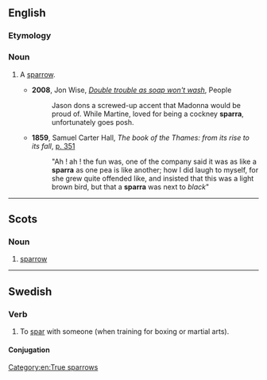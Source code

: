 {{also|sparrà|spärra}}

==English==

===Etymology===
{{eye dialect of|sparrow|from=Cockney|lang=en}}

===Noun===
{{en-noun}}

# {{lb|en|London|chiefly|Cockney}} A [[sparrow]].
#* '''2008''', Jon Wise, ''[http://www.people.co.uk/news/uk-world-news/2008/01/13/double-trouble-as-soap-won-t-wash-102039-20283927/ Double trouble as soap won't wash]'', People
#*: Jason dons a screwed-up accent that Madonna would be proud of. While Martine, loved for being a cockney '''sparra''', unfortunately goes posh.
#* '''1859''', Samuel Carter Hall, ''The book of the Thames: from its rise to its fall'', [http://books.google.de/books?id=f5BQAAAAYAAJ&dq=sparra&hl=de&pg=PA351#v=onepage&q=sparra&f=false p. 351]
#*: "Ah ! ah ! the fun was, one of the company said it was as like a '''sparra''' as one pea is like another; how I did laugh to myself, for she grew quite offended like, and insisted that this was a light brown bird, but that a '''sparra''' was next to ''black''"

[[Category:en:True sparrows]]

----

==Scots==

===Noun===
{{sco-noun}}

# [[sparrow]]

----

==Swedish==

===Verb===
{{sv-verb-reg}}

# To [[spar#Etymology 2|spar]] with someone (when training for boxing or martial arts).

====Conjugation====
{{sv-conj-wk}}